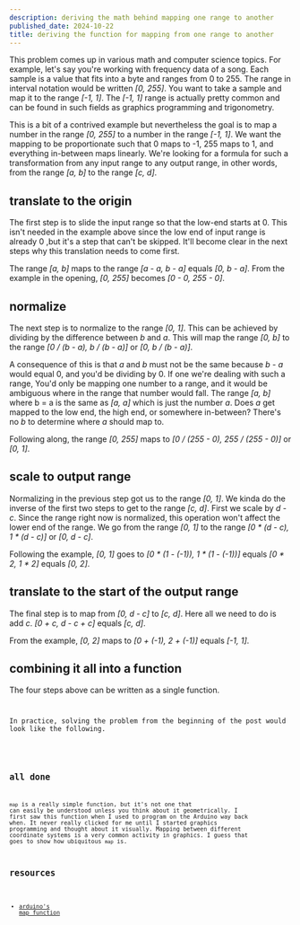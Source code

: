 ```yaml
---
description: deriving the math behind mapping one range to another
published_date: 2024-10-22
title: deriving the function for mapping from one range to another
---
```



This problem comes up in various math and computer science topics. For example,
let's say you're working with frequency data of a song. Each sample is a value
that fits into a byte and ranges from 0 to 255. The range in interval notation
would be written _[0, 255]_. You want to take a sample and map it to the range
_[-1, 1]_. The _[-1, 1]_ range is actually pretty common and can be found in such
fields as graphics programming and trigonometry.

This is a bit of a contrived example but nevertheless the goal is to map a
number in the range _[0, 255]_ to a number in the range _[-1, 1]_. We want the
mapping to be proportionate such that 0 maps to -1, 255 maps to 1, and
everything in-between maps linearly. We're looking for a formula for such a
transformation from any input range to any output range, in other words, from
the range _[a, b]_ to the range _[c, d]_.

## translate to the origin

The first step is to slide the input range so that the low-end starts at 0. This
isn't needed in the example above since the low end of input range is already 0
,but it's a step that can't be skipped. It'll become clear in the next steps why
this translation needs to come first.

The range _[a, b]_ maps to the range _[a - a, b - a]_ equals _[0, b - a]_. From
the example in the opening, _[0, 255]_ becomes _[0 - 0, 255 - 0]_.

## normalize

The next step is to normalize to the range _[0, 1]_. This can be achieved by
dividing by the difference between _b_ and _a_. This will map the range _[0, b]_
to the range _[0 / (b - a), b / (b - a)]_ or _[0, b / (b - a)]_.

A consequence of this is that _a_ and _b_ must not be the same because _b - a_
would equal 0, and you'd be dividing by 0. If one we're dealing with such a
range, You'd only be mapping one number to a range, and it would be ambiguous
where in the range that number would fall. The range _[a, b]_ where b = a is the
same as _[a, a]_ which is just the number _a_. Does _a_ get mapped to the low
end, the high end, or somewhere in-between? There's no _b_ to determine where _a_
should map to.

Following along, the range _[0, 255]_ maps to _[0 / (255 - 0), 255 / (255 - 0)]_
or _[0, 1]_.

## scale to output range

Normalizing in the previous step got us to the range _[0, 1]_. We kinda do the
inverse of the first two steps to get to the range _[c, d]_. First we scale by
_d - c_. Since the range right now is normalized, this operation won't affect
the lower end of the range. We go from the range _[0, 1]_ to the range _[0 *
(d - c), 1 * (d - c)]_ or _[0, d - c]_.

Following the example, _[0, 1]_ goes to _[0 * (1 - (-1)), 1 * (1 - (-1))]_
equals _[0 * 2, 1 * 2]_ equals _[0, 2]_.

## translate to the start of the output range

The final step is to map from _[0, d - c]_ to _[c, d]_. Here all we need to do
is add _c_. _[0 + c, d - c + c]_ equals _[c, d]_.

From the example, _[0, 2]_ maps to _[0 + (-1), 2 + (-1)]_ equals _[-1, 1]_.

## combining it all into a function

The four steps above can be written as a single function.

<Code
	code={map}
	lang="ts"
/>

In practice, solving the problem from the beginning of the post would look like
the following.

<Code
	code={example}
	lang="ts"
/>

## all done

`map` is a really simple function, but it's not one that can easily be understood
unless you think about it geometrically. I first saw this function when I used
to program on the Arduino way back when. It never really clicked for me until I
started graphics programming and thought about it visually. Mapping between
different coordinate systems is a very common activity in graphics. I guess that
goes to show how ubiquitous `map` is.

## resources

- [arduino's map function](https://docs.arduino.cc/language-reference/en/functions/math/map/)
